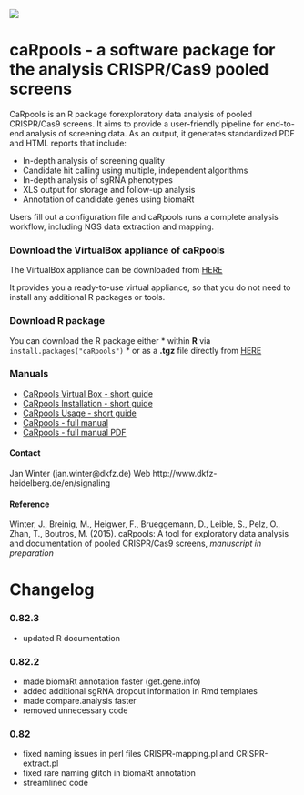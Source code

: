 ![](https://cdn.rawgit.com/boutroslab/caRpools/master/data/CaRpools.png)

caRpools - a software package for the analysis CRISPR/Cas9 pooled screens
==============

CaRpools is an R package forexploratory data analysis of pooled CRISPR/Cas9 screens. It aims to provide a user-friendly pipeline for end-to-end analysis of screening data. As an output, it generates standardized PDF and HTML reports that include:

* In-depth analysis of screening quality
* Candidate hit calling using multiple, independent algorithms
* In-depth analysis of sgRNA phenotypes
* XLS output for  storage and follow-up analysis
* Annotation of candidate genes using biomaRt

Users fill out a configuration file and caRpools runs a complete analysis workflow, including NGS data extraction and mapping.

### Download the VirtualBox appliance of caRpools
The VirtualBox appliance can be downloaded from [HERE](https://github.com/boutroslab/caRpools/blob/master/docs/CaRpools-SHORTGUIDE-VirtualBox.Rmd)

It provides you a ready-to-use virtual appliance, so that you do not need to install any additional R packages or tools.

### Download R package
You can download the R package either
* within **R** via `install.packages("caRpools")`
* or as a **.tgz** file directly from [HERE](https://github.com/boutroslab/caRpools/blob/master/package)

### Manuals

* [CaRpools Virtual Box - short guide](https://github.com/boutroslab/caRpools/blob/master/docs/CaRpools-SHORTGUIDE-VirtualBox.Rmd)
* [CaRpools Installation - short guide](https://github.com/boutroslab/caRpools/blob/master/docs/CaRpools-INSTALLATION.Rmd)
* [CaRpools Usage - short guide](https://github.com/boutroslab/caRpools/blob/master/docs/CaRpools-SHORTGUIDE-Usage.Rmd)
* [CaRpools - full manual](https://github.com/boutroslab/caRpools/blob/master/docs/CaRpools-MANUAL.Rmd)
* [CaRpools - full manual PDF](https://github.com/boutroslab/caRpools/blob/master/docs/CaRpools-MANUAL.pdf)

#### Contact
Jan Winter (jan.winter@dkfz.de)
Web http://www.dkfz-heidelberg.de/en/signaling

#### Reference

Winter, J., Breinig, M., Heigwer, F., Brueggemann, D., Leible, S., Pelz, O., Zhan, T., Boutros, M. (2015). caRpools: A tool for exploratory data analysis and documentation of pooled CRISPR/Cas9 screens, _manuscript in preparation_


# Changelog

### 0.82.3
* updated R documentation

### 0.82.2
* made biomaRt annotation faster (get.gene.info)
* added additional sgRNA dropout information in Rmd templates
* made compare.analysis faster
* removed unnecessary code

### 0.82
* fixed naming issues in perl files CRISPR-mapping.pl and CRISPR-extract.pl
* fixed rare naming glitch in biomaRt annotation
* streamlined code
